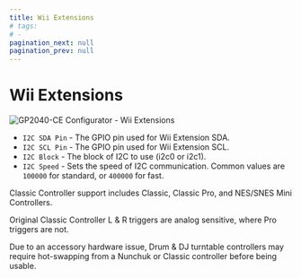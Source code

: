 ```yaml
---
title: Wii Extensions
# tags:
# - 
pagination_next: null
pagination_prev: null
---
```


# Wii Extensions

![GP2040-CE Configurator - Wii Extensions](../assets/images/gpc-add-ons-wii-extensions.png)

* `I2C SDA Pin` - The GPIO pin used for Wii Extension SDA.
* `I2C SCL Pin` - The GPIO pin used for Wii Extension SCL.
* `I2C Block` - The block of I2C to use (i2c0 or i2c1).
* `I2C Speed` - Sets the speed of I2C communication. Common values are `100000` for standard, or `400000` for fast.

Classic Controller support includes Classic, Classic Pro, and NES/SNES Mini Controllers.

Original Classic Controller L & R triggers are analog sensitive, where Pro triggers are not.

Due to an accessory hardware issue, Drum & DJ turntable controllers may require hot-swapping from a Nunchuk or Classic controller before being usable.